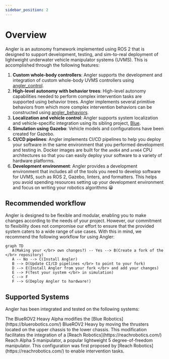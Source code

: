 ```yaml
---
sidebar_position: 2
---
```



# Overview

Angler is an autonomy framework implemented using ROS 2 that is designed to
support development, testing, and sim-to-real deployment of lightweight
underwater vehicle manipulator systems (UVMS). This is accomplished through the
following features:

1. **Custom whole-body controllers**: Angler supports the development and
   integration of custom whole-body UVMS controllers using [angler_control](https://github.com/Robotic-Decision-Making-Lab/angler/tree/main/angler_control).
2. **High-level autonomy with behavior trees**: High-level autonomy capabilities
   needed to perform complex intervention tasks are supported using behavior
   trees. Angler implements several primitive behaviors from which more complex
   intervention behaviors can be constructed using [angler_behaviors](https://github.com/Robotic-Decision-Making-Lab/angler/tree/main/angler_behaviors).
3. **Localization and vehicle control**: Angler supports system localization
   and vehicle-specific integration using its sibling project, [Blue](https://robotic-decision-making-lab.github.io/blue/).
4. **Simulation using Gazebo**: Vehicle models and configurations have been
   created for Gazebo.
5. **CI/CD pipelines**: Angler implements CI/CD pipelines to help you deploy your
   software in the same environment that you performed development and testing
   in. Docker images are built for the `amd64` and `arm64` CPU architectures so
   that you can easily deploy your software to a variety of hardware platforms.
6. **Development environment**: Angler provides a development environment that
   includes all of the tools you need to develop software for UVMS, such as
   ROS 2, Gazebo, linters, and formatters. This helps you avoid spending
   resources setting up your development environment and focus on writing your
   robotics algorithms 😀

## Recommended workflow

Angler is designed to be flexible and modular, enabling you to make changes
according to the needs of your project. However, our commitment to flexibility
does not compromise our effort to ensure that the provided system caters to
a wide range of use cases. With this in mind, we recommend the following
workflow for using Angler:

```mermaid
graph TD
   A(Making your </br> own changes?) -- Yes --> B(Create a fork of the </br> repository)
   A -- No --> C(Install Angler)
   B --> D(Update CI/CD pipelines </br> to point to your fork)
   D --> E(Install Angler from your fork </br> and add your changes)
   E --> F(Test your system </br> in simulation)
   C --> F
   F --> G(Deploy Angler to hardware!)
```

## Supported Systems

Angler has been integrated and tested on the following systems:

<div className="platforms">
  <UVMS name="BlueROV2 Heavy Alpha" img={BlueROV2HeavyAlpha}>
    The BlueROV2 Heavy Alpha modifies the [Blue
    Robotics](https://bluerobotics.com/) BlueROV2 Heavy by moving the thrusters
    located on the upper chassis to the lower chassis. This modification
    facilitates the integration of a [Reach
    Robotics](https://reachrobotics.com/) Reach Alpha 5 manipulator, a popular
    lightweight 5 degree-of-freedom manipulator. This configuration was first
    proposed by [Reach Robotics](https://reachrobotics.com/) to enable
    intervention tasks.
  </UVMS>
</div>
